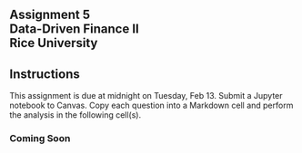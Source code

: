 ## Assignment 5<br>Data-Driven Finance II<br>Rice University



::: {.callout-note appearance="minimal"}
## Instructions 

This assignment is due at midnight on Tuesday, Feb 13.  Submit a Jupyter notebook to Canvas. Copy each question into a Markdown cell and perform the analysis in the following cell(s). 
:::

### Coming Soon